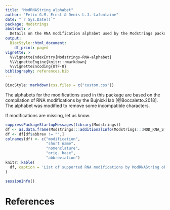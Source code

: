 ```yaml
---
title: "ModRNAString alphabet"
author: "Felix G.M. Ernst & Denis L.J. Lafontaine"
date: "`r Sys.Date()`"
package: Modstrings
abstract: >
  Details on the RNA modification alphabet used by the Modstrings package
output:
  BiocStyle::html_document:
    df_print: paged
vignette: >
  %\VignetteIndexEntry{Modstrings-RNA-alphabet}
  %\VignetteEngine{knitr::rmarkdown}
  %\VignetteEncoding{UTF-8}
bibliography: references.bib
---
```


```r
BiocStyle::markdown(css.files = c("custom.css"))
```

The alphabets for the modifications used in this package are based on the 
compilation of RNA modifications by
the Bujnicki lab [@Boccaletto.2018]. The alphabet was modified to remove some 
incompatible characters.

If modifications are missing, let us know.

```r
suppressPackageStartupMessages(library(Modstrings))
df <- as.data.frame(Modstrings:::additionalInfo(Modstrings:::MOD_RNA_STRING_CODEC))
df <- df[df$abbrev != "",]
colnames(df) <- c("modification",
                  "short name",
                  "nomenclature",
                  "orig. base",
                  "abbreviation")
knitr::kable(
  df, caption = 'List of supported RNA modifications by ModRNAString objects.'
)
```

```r
sessionInfo()
```

# References
